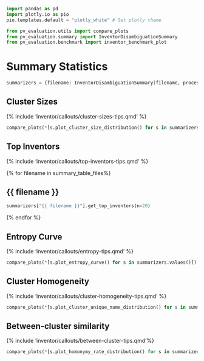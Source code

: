 ```python
import pandas as pd
import plotly.io as pio
pio.templates.default = "plotly_white" # Set plotly theme

from pv_evaluation.utils import compare_plots
from pv_evaluation.summary import InventorDisambiguationSummary
from pv_evaluation.benchmark import inventor_benchmark_plot
```

# Summary Statistics

```python
summarizers = {filename: InventorDisambiguationSummary(filename, processed_data_dir=".") for filename in {{ summary_table_files }} }
```

::: {.panel-tabset}

## Cluster Sizes

{% include 'inventor/callouts/cluster-sizes-tips.qmd' %}

```python
compare_plots(*[s.plot_cluster_size_distribution() for s in summarizers.values()])
```

## Top Inventors

{% include 'inventor/callouts/top-inventors-tips.qmd' %}

::: {.panel-tabset}

{% for filename in  summary_table_files%}

## {{ filename }}

```python
summarizers["{{ filename }}"].get_top_inventors(n=20)
```

{% endfor %}

:::

## Entropy Curve

{% include 'inventor/callouts/entropy-tips.qmd' %}

```python
compare_plots(*[s.plot_entropy_curve() for s in summarizers.values()])
```

## Cluster Homogeneity

{% include 'inventor/callouts/cluster-homogeneity-tips.qmd' %}

```python
compare_plots(*[s.plot_cluster_unique_name_distribution() for s in summarizers.values()])
```

## Between-cluster similarity

{% include 'inventor/callouts/between-cluster-tips.qmd'%}

```python
compare_plots(*[s.plot_homonymy_rate_distribution() for s in summarizers.values()])
```

:::

